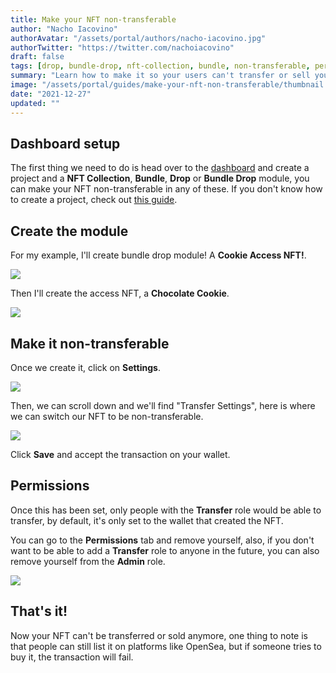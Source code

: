 ```yaml
---
title: Make your NFT non-transferable 
author: "Nacho Iacovino"
authorAvatar: "/assets/portal/authors/nacho-iacovino.jpg"
authorTwitter: "https://twitter.com/nachoiacovino"
draft: false
tags: [drop, bundle-drop, nft-collection, bundle, non-transferable, permissions]
summary: "Learn how to make it so your users can't transfer or sell your NFTs."
image: "/assets/portal/guides/make-your-nft-non-transferable/thumbnail.png"
date: "2021-12-27"
updated: ""
---
```


## Dashboard setup

The first thing we need to do is head over to the [dashboard](/dashboard) and create a project and a **NFT Collection**, **Bundle**, **Drop** or **Bundle Drop** module, you can make your NFT non-transferable in any of these. If you don't know how to create a project, check out [this guide](/learn/introduction).

## Create the module

For my example, I'll create bundle drop module! A **Cookie Access NFT!**.

![](/assets/portal/guides/make-your-nft-non-transferable/create-bundle-drop.png)

Then I'll create the access NFT, a **Chocolate Cookie**.

![](/assets/portal/guides/make-your-nft-non-transferable/create-nft.png)

## Make it non-transferable

Once we create it, click on **Settings**.

![](/assets/portal/guides/make-your-nft-non-transferable/click-settings.png)

Then, we can scroll down and we'll find "Transfer Settings", here is where we can switch our NFT to be non-transferable.

![](/assets/portal/guides/make-your-nft-non-transferable/transfer-settings.png)

Click **Save** and accept the transaction on your wallet.

## Permissions

Once this has been set, only people with the **Transfer** role would be able to transfer, by default, it's only set to the wallet that created the NFT.

You can go to the **Permissions** tab and remove yourself, also, if you don't want to be able to add a **Transfer** role to anyone in the future, you can also remove yourself from the **Admin** role.

![](/assets/portal/guides/make-your-nft-non-transferable/permissions.png)

## That's it!

Now your NFT can't be transferred or sold anymore, one thing to note is that people can still list it on platforms like OpenSea, but if someone tries to buy it, the transaction will fail.
